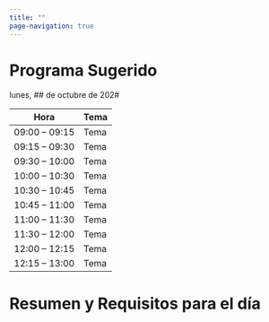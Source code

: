 ```yaml
---
title: ""
page-navigation: true
---
```


# Programa Sugerido

lunes, ## de octubre de 202#

| Hora          | Tema |
| ----          | ---- |
| 09:00 – 09:15 | Tema |
| 09:15 – 09:30 | Tema |
| 09:30 – 10:00 | Tema |
| 10:00 – 10:30 | Tema |
| 10:30 – 10:45 | Tema |
| 10:45 – 11:00 | Tema |
| 11:00 – 11:30 | Tema | 
| 11:30 – 12:00 | Tema |
| 12:00 – 12:15 | Tema |
| 12:15 – 13:00 | Tema |

# Resumen y Requisitos para el día
